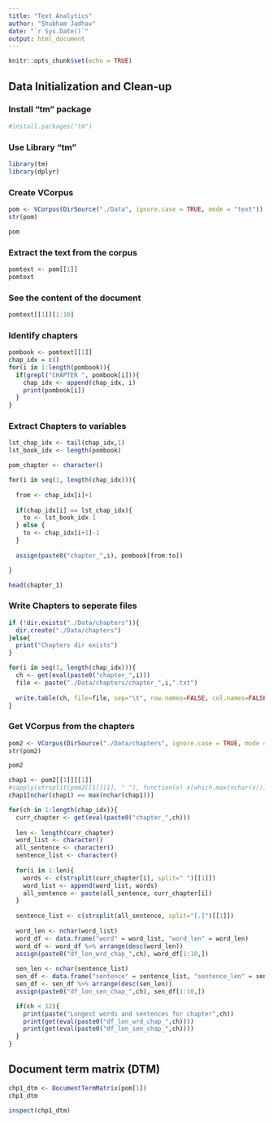 ```yaml
---
title: "Text Analytics"
author: "Shubham Jadhav"
date: "`r Sys.Date()`"
output: html_document
---
```


```r
knitr::opts_chunk$set(echo = TRUE)
```

## Data Initialization and Clean-up

### Install "tm" package
```r
#install.packages("tm")
```
### Use Library "tm"
```r
library(tm)
library(dplyr)
```
### Create VCorpus
```r
pom <- VCorpus(DirSource("./Data", ignore.case = TRUE, mode = "text"))
str(pom)
```
```r
pom
```
### Extract the text from the corpus 
```r
pomtext <- pom[[1]]
pomtext
```
### See the content of the document
```r
pomtext[[1]][1:10]
```
### Identify chapters
```r
pombook <- pomtext[[1]]
chap_idx = c()
for(i in 1:length(pombook)){
  if(grepl("CHAPTER ", pombook[i])){
    chap_idx <- append(chap_idx, i)
    print(pombook[i])
  }
}
```
### Extract Chapters to variables
```r
lst_chap_idx <- tail(chap_idx,1)
lst_book_idx <- length(pombook)

pom_chapter <- character()

for(i in seq(1, length(chap_idx))){
  
  from <- chap_idx[i]+1
  
  if(chap_idx[i] == lst_chap_idx){
    to <- lst_book_idx-1
  } else {
    to <- chap_idx[i+1]-1
  }
  
  assign(paste0("chapter_",i), pombook[from:to])

}
```
```r
head(chapter_1)
```
### Write Chapters to seperate files
```r
if (!dir.exists("./Data/chapters")){
  dir.create("./Data/chapters")
}else{
  print("Chapters dir exists")
}

for(i in seq(1, length(chap_idx))){
  ch <- get(eval(paste0("chapter_",i)))
  file <- paste("./Data/chapters/chapter_",i,".txt")
  
  write.table(ch, file=file, sep="\t", row.names=FALSE, col.names=FALSE,quote=FALSE);
}
```
### Get VCorpus from the chapters
```r
pom2 <- VCorpus(DirSource("./Data/chapters", ignore.case = TRUE, mode = "text"))
str(pom2)
```
```r
pom2
```
```r
chap1 <- pom2[[1]][[1]]
#sapply(strsplit(pom2[[1]][1], " "), function(x) x[which.max(nchar(x))])
chap1[nchar(chap1) == max(nchar(chap1))]
```
```r

for(ch in 1:length(chap_idx)){
  curr_chapter <- get(eval(paste0("chapter_",ch)))
  
  len <- length(curr_chapter)
  word_list <- character()
  all_sentence <- character()
  sentence_list <- character()
  
  for(i in 1:len){
    words <- c(strsplit(curr_chapter[i], split=" ")[[1]])
    word_list <- append(word_list, words)
    all_sentence <- paste(all_sentence, curr_chapter[i])
  }
  
  sentence_list <- c(strsplit(all_sentence, split="[.]")[[1]])
  
  word_len <- nchar(word_list)
  word_df <- data.frame("word" = word_list, "word_len" = word_len)
  word_df <- word_df %>% arrange(desc(word_len))
  assign(paste0("df_lon_wrd_chap_",ch), word_df[1:10,])
  
  sen_len <- nchar(sentence_list)
  sen_df <- data.frame("sentence" = sentence_list, "sentence_len" = sen_len)
  sen_df <- sen_df %>% arrange(desc(sen_len))
  assign(paste0("df_lon_sen_chap_",ch), sen_df[1:10,])

  if(ch < 12){
    print(paste("Longest words and sentences for chapter",ch))
    print(get(eval(paste0("df_lon_wrd_chap_",ch))))
    print(get(eval(paste0("df_lon_sen_chap_",ch))))
  }
}
```


## Document term matrix (DTM)
```r
chp1_dtm <- DocumentTermMatrix(pom[1])
chp1_dtm
```
```r
inspect(chp1_dtm)
```
```r

```
























